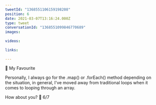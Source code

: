 ```yaml
---
tweetId: "1368551106159198208"
position: 6
date: 2021-03-07T13:16:24.000Z
type: tweet
conversationId: "1368551099846770689"
images:
  
videos:
  
links:
  
---
```

👤 My Favourite

Personally, I always go for the .map() or .forEach() method depending on the situation, in general, I've moved away from traditional loops when it comes to looping through an array.

How about you? 💬 6/7
